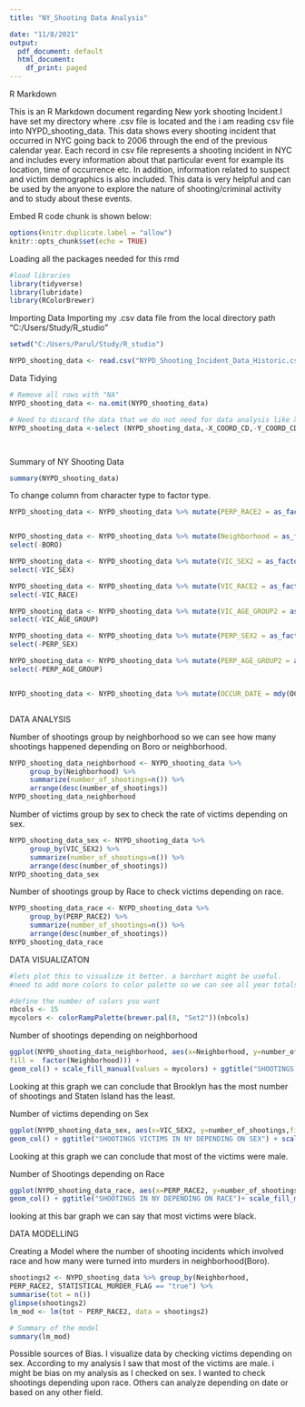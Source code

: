 ---
title: "NY_Shooting Data Analysis"

date: "11/8/2021"
output:
  pdf_document: default
  html_document:
    df_print: paged
---



R Markdown

This is an R Markdown document regarding New york shooting Incident.I have set my directory where .csv file is located and the i am reading csv file into NYPD_shooting_data. This data shows every shooting incident that occurred in NYC going back to 2006 through the end of the previous calendar year. Each record in csv file represents a shooting incident in NYC and includes every information about that particular event for example its location, time of occurrence etc. In addition, information related to suspect and victim demographics is also included. This data is very helpful and can be used by the anyone to explore the nature of shooting/criminal activity and to study about these events.

Embed R code chunk is shown below:

```{r setup, include=FALSE}
options(knitr.duplicate.label = "allow")
knitr::opts_chunk$set(echo = TRUE)

```
Loading all the packages needed for this rmd

```{r packages, include=FALSE}
#load libraries
library(tidyverse)
library(lubridate)
library(RColorBrewer)
```


Importing Data
Importing my .csv data file from the local directory path  "C:/Users/Study/R_studio"

``` {r importing, echo=FALSE}
setwd("C:/Users/Parul/Study/R_studio")

NYPD_shooting_data <- read.csv("NYPD_Shooting_Incident_Data_Historic.csv")
```


 Data Tidying

``` {r tidying, echo=FALSE}
# Remove all rows with "NA"
NYPD_shooting_data <- na.omit(NYPD_shooting_data)

# Need to discard the data that we do not need for data analysis like X_COORD_CD, Y_COORD_CD ,Longitude,Latitude,Lon_Lat,JURISDICTION_CODE
NYPD_shooting_data <-select (NYPD_shooting_data,-X_COORD_CD,-Y_COORD_CD,-Longitude,-Latitude,-Lon_Lat,-JURISDICTION_CODE)




```

Summary of NY Shooting Data

```{r NYPD_shooting_data_summary, echo=FALSE}
summary(NYPD_shooting_data)

```
To change column from character type to factor type. 

``` {r tidying2, echo=FALSE}

NYPD_shooting_data <- NYPD_shooting_data %>% mutate(PERP_RACE2 = as_factor(PERP_RACE)) %>% select(-PERP_RACE)


NYPD_shooting_data <- NYPD_shooting_data %>% mutate(Neighborhood = as_factor(BORO)) %>% 
select(-BORO)

NYPD_shooting_data <- NYPD_shooting_data %>% mutate(VIC_SEX2 = as_factor(VIC_SEX)) %>% 
select(-VIC_SEX)

NYPD_shooting_data <- NYPD_shooting_data %>% mutate(VIC_RACE2 = as_factor(VIC_RACE)) %>% 
select(-VIC_RACE)

NYPD_shooting_data <- NYPD_shooting_data %>% mutate(VIC_AGE_GROUP2 = as_factor(VIC_AGE_GROUP)) %>% 
select(-VIC_AGE_GROUP)

NYPD_shooting_data <- NYPD_shooting_data %>% mutate(PERP_SEX2 = as_factor(PERP_SEX)) %>% 
select(-PERP_SEX)

NYPD_shooting_data <- NYPD_shooting_data %>% mutate(PERP_AGE_GROUP2 = as_factor(PERP_AGE_GROUP)) %>% 
select(-PERP_AGE_GROUP)


NYPD_shooting_data <- NYPD_shooting_data %>% mutate(OCCUR_DATE = mdy(OCCUR_DATE))



```
 DATA ANALYSIS

Number of shootings group by neighborhood so we can see how many shootings happened depending on Boro or neighborhood.
 
``` {r shootings based on neighborhood }
NYPD_shooting_data_neighborhood <- NYPD_shooting_data %>% 
     group_by(Neighborhood) %>%
     summarize(number_of_shootings=n()) %>%
     arrange(desc(number_of_shootings))
NYPD_shooting_data_neighborhood 
```
 Number of victims group by sex to check the rate of victims depending on sex.

``` {r shootings group by sex }
NYPD_shooting_data_sex <- NYPD_shooting_data %>% 
     group_by(VIC_SEX2) %>%
     summarize(number_of_shootings=n()) %>%
     arrange(desc(number_of_shootings))
NYPD_shooting_data_sex 
```

 Number of shootings group by Race to check victims depending on race.

``` {r shootings group by race }
NYPD_shooting_data_race <- NYPD_shooting_data %>% 
     group_by(PERP_RACE2) %>%
     summarize(number_of_shootings=n()) %>%
     arrange(desc(number_of_shootings))
NYPD_shooting_data_race 
```
 DATA VISUALIZATON

```{r}
#lets plot this to visualize it better. a barchart might be useful.
#need to add more colors to color palette so we can see all year totals in each bar

#define the number of colors you want
nbcols <- 15
mycolors <- colorRampPalette(brewer.pal(8, "Set2"))(nbcols)
```
 Number of shootings depending on neighborhood

``` {r NYPD_shooting_data_neighborhood plot}
ggplot(NYPD_shooting_data_neighborhood, aes(x=Neighborhood, y=number_of_shootings,
fill =  factor(Neighborhood))) + 
geom_col() + scale_fill_manual(values = mycolors) + ggtitle("SHOOTINGS IN NY DEPENDING ON NEIGHBORHOOD")

``` 
Looking at this graph we can conclude that Brooklyn has the most number of shootings and Staten Island has the least. 


 Number of victims depending on Sex
 
``` {r NYPD_shooting_data_sex plot}
ggplot(NYPD_shooting_data_sex, aes(x=VIC_SEX2, y=number_of_shootings,fill =  factor(VIC_SEX2))) + 
geom_col() + ggtitle("SHOOTINGS VICTIMS IN NY DEPENDING ON SEX") + scale_fill_manual(values = mycolors)
```
Looking at this graph we can conclude that most of the victims were male. 

 Number of Shootings depending on Race
 
``` {r NYPD_shooting_data_race plot}
ggplot(NYPD_shooting_data_race, aes(x=PERP_RACE2, y=number_of_shootings,fill =  factor(PERP_RACE2))) + 
geom_col() + ggtitle("SHOOTINGS IN NY DEPENDING ON RACE")+ scale_fill_manual(values = mycolors)

```
looking at this bar graph we can say that most victims were black.

DATA MODELLING

Creating a Model where the number of shooting incidents which involved race and how many were turned into murders in neighborhood(Boro).

``` {r Modelling}
shootings2 <- NYPD_shooting_data %>% group_by(Neighborhood,
PERP_RACE2, STATISTICAL_MURDER_FLAG == "true") %>% 
summarise(tot = n())
glimpse(shootings2)
lm_mod <- lm(tot ~ PERP_RACE2, data = shootings2)

# Summary of the model
summary(lm_mod)
```
Possible sources of Bias.
I visualize data by checking victims depending on sex. According to my  analysis I saw that most of the victims are male. i might be bias on my analysis as I checked on sex. I wanted to check shootings depending upon race. Others can analyze depending on date or based on any other field.

